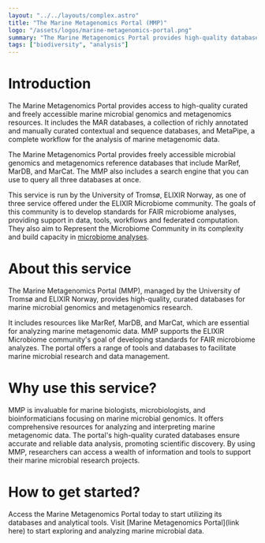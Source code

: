 ```yaml
---
layout: "../../layouts/complex.astro"
title: "The Marine Metagenomics Portal (MMP)"
logo: "/assets/logos/marine-metagenomics-portal.png"
summary: "The Marine Metagenomics Portal provides high-quality databases for marine microbial genomics and metagenomics research."
tags: ["biodiversity", "analysis"]
---
```


# Introduction

The Marine Metagenomics Portal provides access to high-quality curated
and freely accessible marine microbial genomics and metagenomics
resources. It includes the MAR databases, a collection of richly
annotated and manually curated contextual and sequence databases,
and MetaPipe, a complete workflow for the analysis of marine
metagenomic data.

The Marine Metagenomics Portal provides freely accessible
microbial genomics and metagenomics reference databases that
include MarRef, MarDB, and MarCat. The MMP also includes a
search engine that you can use to query all three databases at
once.

This service is run by the University of Tromsø, ELIXIR
Norway, as one of three service offered under the ELIXIR Microbiome
community. The goals of this community is to develop
standards for FAIR microbiome analyses, providing support
in data, tools, workflows and federated computation. They
also aim to Represent the Microbiome Community in its complexity
and build capacity in [microbiome analyses](https://elixir-europe.org/communities/microbiome).

# About this service

The Marine Metagenomics Portal (MMP), managed by the University
of Tromsø and ELIXIR Norway, provides high-quality, curated
databases for marine microbial genomics and metagenomics research.

It includes resources like MarRef, MarDB, and MarCat, which are
essential for analyzing marine metagenomic data. MMP supports
the ELIXIR Microbiome community's goal of developing standards
for FAIR microbiome analyzes. The portal offers a range
of tools and databases to facilitate marine microbial
research and data management.

# Why use this service?

MMP is invaluable for marine biologists, microbiologists,
and bioinformaticians focusing on marine microbial genomics.
It offers comprehensive resources for analyzing and interpreting
marine metagenomic data. The portal's high-quality curated
databases ensure accurate and reliable data analysis,
promoting scientific discovery. By using MMP, researchers
can access a wealth of information and tools to support
their marine microbial research projects.

# How to get started?

Access the Marine Metagenomics Portal today to start utilizing
its databases and analytical tools. Visit [Marine Metagenomics
Portal](link here) to start exploring and analyzing
marine microbial data.
